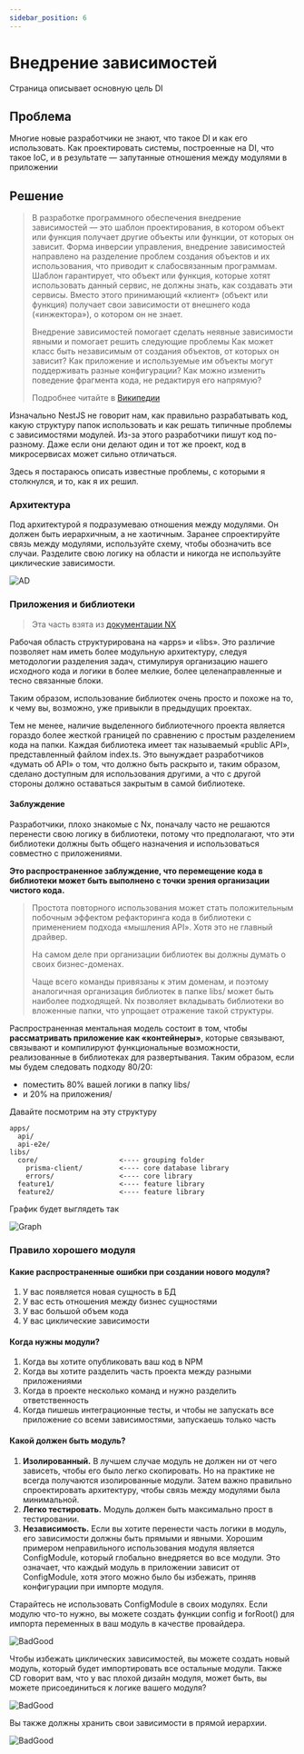 ```yaml
---
sidebar_position: 6
---
```


# Внедрение зависимостей

Страница описывает основную цель DI

## Проблема

Многие новые разработчики не знают, что такое DI и как его использовать. Как проектировать системы, построенные на DI, что такое IoC, и в результате — запутанные отношения между модулями в приложении

## Решение

> В разработке программного обеспечения внедрение зависимостей — это шаблон проектирования, в котором объект или функция получает другие объекты или функции, от которых он зависит. Форма инверсии управления, внедрение зависимостей направлено на разделение проблем создания объектов и их использования, что приводит к слабосвязанным программам. Шаблон гарантирует, что объект или функция, которые хотят использовать данный сервис, не должны знать, как создавать эти сервисы. Вместо этого принимающий «клиент» (объект или функция) получает свои зависимости от внешнего кода («инжектора»), о котором он не знает.
>
> Внедрение зависимостей помогает сделать неявные зависимости явными и помогает решить следующие проблемы
> Как может класс быть независимым от создания объектов, от которых он зависит?
> Как приложение и используемые им объекты могут поддерживать разные конфигурации?
> Как можно изменить поведение фрагмента кода, не редактируя его напрямую?
>
>Подробнее читайте в [Википедии](https://en.wikipedia.org/wiki/Dependency_injection)

Изначально NestJS не говорит нам, как правильно разрабатывать код, какую структуру папок использовать и как решать типичные проблемы с зависимостями модулей. Из-за этого разработчики пишут код по-разному. Даже если они делают один и тот же проект, код в микросервисах может сильно отличаться.

Здесь я постараюсь описать известные проблемы, с которыми я столкнулся, и то, как я их решил.

### Архитектура

Под архитектурой я подразумеваю отношения между модулями. Он должен быть иерархичным, а не хаотичным. Заранее спроектируйте связь между модулями, используйте схему, чтобы обозначить все случаи. Разделите свою логику на области и никогда не используйте циклические зависимости.

![AD](./img/di-architectual-design.png)

### Приложения и библиотеки

> Эта часть взята из [документации NX](https://nx.dev/more-concepts/applications-and-libraries)

Рабочая область структурирована на «apps» и «libs». Это различие позволяет нам иметь более модульную архитектуру, следуя методологии разделения задач, стимулируя организацию нашего исходного кода и логики в более мелкие, более целенаправленные и тесно связанные блоки.

Таким образом, использование библиотек очень просто и похоже на то, к чему вы, возможно, уже привыкли в предыдущих проектах.

Тем не менее, наличие выделенного библиотечного проекта является гораздо более жесткой границей по сравнению с простым разделением кода на папки. Каждая библиотека имеет так называемый «public API», представленный файлом index.ts. Это вынуждает разработчиков «думать об API» о том, что должно быть раскрыто и, таким образом, сделано доступным для использования другими, а что с другой стороны должно оставаться закрытым в самой библиотеке.

#### Заблуждение

Разработчики, плохо знакомые с Nx, поначалу часто не решаются перенести свою логику в библиотеки, потому что предполагают, что эти библиотеки должны быть общего назначения и использоваться совместно с приложениями.

**Это распространенное заблуждение, что перемещение кода в библиотеки может быть выполнено с точки зрения организации чистого кода.**

> Простота повторного использования может стать положительным побочным эффектом рефакторинга кода в библиотеки с применением подхода «мышления API». Хотя это не главный драйвер.
>
> На самом деле при организации библиотек вы должны думать о своих бизнес-доменах.
>
> Чаще всего команды привязаны к этим доменам, и поэтому аналогичная организация библиотек в папке libs/ может быть наиболее подходящей. Nx позволяет вкладывать библиотеки во вложенные папки, что упрощает отражение такой структуры.

Распространенная ментальная модель состоит в том, чтобы **рассматривать приложение как «контейнеры»**, которые связывают, связывают и компилируют функциональные возможности, реализованные в библиотеках для развертывания. Таким образом, если мы будем следовать подходу 80/20:

- поместить 80% вашей логики в папку libs/
- и 20% на приложения/

Давайте посмотрим на эту структуру

```
apps/
  api/
  api-e2e/
libs/
  core/                    <---- grouping folder
    prisma-client/         <---- core database library
    errors/                <---- core library
  feature1/                <---- feature library
  feature2/                <---- feature library
```

График будет выглядеть так

![Graph](./img/di-graph.png)

### Правило хорошего модуля

#### Какие распространенные ошибки при создании нового модуля?

1. У вас появляется новая сущность в БД
1. У вас есть отношения между бизнес сущностями
1. У вас большой объем кода
1. У вас циклические зависимости

#### Когда нужны модули?

1. Когда вы хотите опубликовать ваш код в NPM
1. Когда вы хотите разделить часть проекта между разными приложениями
1. Когда в проекте несколько команд и нужно разделить ответственность
1. Когда пишешь интеграционные тесты, и чтобы не запускать все приложение со всеми зависимостями, запускаешь только часть

#### Какой должен быть модуль?

1. **Изолированный.** В лучшем случае модуль не должен ни от чего зависеть, чтобы его было легко скопировать. Но на практике не всегда получаются изолированные модули. Затем важно правильно спроектировать архитектуру, чтобы связь между модулями была минимальной.
1. **Легко тестировать.** Модуль должен быть максимально прост в тестировании.
1. **Независимость.** Если вы хотите перенести часть логики в модуль, его зависимости должны быть прямыми и явными. Хорошим примером неправильного использования модуля является ConfigModule, который глобально внедряется во все модули. Это означает, что каждый модуль в приложении зависит от ConfigModule, хотя этого можно было бы избежать, приняв конфигурации при импорте модуля.

Старайтесь не использовать ConfigModule в своих модулях. Если модулю что-то нужно, вы можете создать функции config и forRoot() для импорта переменных в ваш модуль в качестве провайдера.

![BadGood](./img/di-bad-good-1.png)

Чтобы избежать циклических зависимостей, вы можете создать новый модуль, который будет импортировать все остальные модули. Также CD говорит вам, что у вас плохой дизайн модуля, может быть, вы можете присоединиться к логике вашего модуля?

![BadGood](./img/di-bad-good-2.png)

Вы также должны хранить свои зависимости в прямой иерархии.

![BadGood](./img/di-bad-good-3.png)

